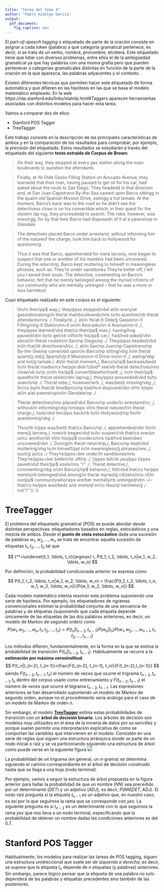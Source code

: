 ```yaml
---
title: "Tarea del tema 4"
author: "Pablo Hidalgo García"
output:
  pdf_document: 
    fig_caption: yes
---
```


El *part-of-speech tagging* o etiquetado de parte de la oración consiste en asignar a cada token (palabra) a qué categoría gramatical pertenece, es decir, si se trata de un verbo, nombre, pronombre, etcétera. Este etiquetado tiene que lidiar con diversos problemas, entre ellos el de la ambigüedad gramatical ya que hay palabras con una misma grafía pero que pueden pertenecer a categorías gramaticales distintas en función de la parte de la oración en la que aparezca, las palabras adyacentes y el contexto.

Existen diferentes técnicas que permiten hacer este etiquetado de forma automática y que difieren en las hipótesis en las que se basa el modelo matemático empleado. En la web https://nlp.stanford.edu/links/statnlp.html#Taggers aparecen herramientas asociadas con distintos modelos para hacer esta tarea.

Vamos a comparar dos de ellos:

- Stanford POS Tagger
- TreeTagger

Este trabajo consiste en la descripción de las principales características de ambos y en la comparación de los resultados para comprobar, por ejemplo, la precisión del etiquetado. Estos resultados se estudiarán a través del etiquetado del siguiente **texto extraído de Corpus de Brown**:

> On their way, they stopped at every gas station along the main boulevards to question the attendants.

> Finally, at Ye Olde Gasse Filling Station on Avocado Avenue, they learnedd that their man, having paused to get oil for his car, had asked about the route to San Diego.
They headedd in that direction and, at San Juan Capistrano By-the-Sea camed upon Barco sittingg in the quaint old Spanish Mission Drive, eatingg a hot tamale.
At the moment, Barco's back was to the road so he didn't see the detectivess close in on his convertible which, in their quest for the stolenn lap rug, they proceededd to search.
The robe, however, was missingg, for by that time Barco had disposedn of it at a pawnshop in Glendale.

> The detectives placed Barco under arrestand, without informing him of the natureof the charge, took him back to Hollywood for questioning.

> Thus it was that Barco, apprehended for mere larceny, now began to suspect that one or another of his murders had been uncovered.
During the returntrip, Barco kept muttering to himself in meaningless phrases, such as: They're under sanddunes They're
better off, I tell you I saved their souls.
The detective, commenting on Barco's behavior, felt that he merely belonged among the myriad citizens of our community who are mentally unhinged -- that he was a more or less harmless!


Cuyo etiquetado realizado en este corpus es el siguiente:

> On/in their/pp$ way,/, they/ppss stopped/vbd at/in every/at gasstationalong/in the/at mainboulevards/nns to/to question/vb the/at attendants/nns ./.
> Finally/rb ,/, at/in Ye/at-tl Olde/jj Gasse/nn-tl Filling/vbg-tl Station/nn-tl on/in Avocado/nn-tl Avenue/nn-tl ,/, they/ppss learned/vbd that/cs their/pp$ man,/, having/hvg paused/vbn to/to get/vb oilfor/in his/pp$ car,/, had/hvd asked/vbn about/in the/at routeto/in San/np Diego/np ./.
They/ppss headed/vbd in/in that/dt directionand/cc ,/, at/in San/np Juan/np Capistrano/np By-the-Sea/np came/vbd upon/in Barco/np sitting/vbg in/in the/at quaint/jj old/jj Spanish/jj-tl Mission/nn-tl Drive-in/nn-tl ,/, eating/vbg a/at hot/jj tamale./.
At/in the/at moment,/, Barco's/np$ backwas/bedz to/in the/at roadso/cs he/pps didn't/dod* see/vb the/at detectives/nns close/vb in/rp on/in his/pp$ convertiblewhich/wdt ,/, in/in their/pp$ questfor/in the/at stolen/vbn laprug,/, they/ppss proceeded/vbd to/to search/vb ./.
The/at robe,/, however/wrb ,/, was/bedz missing/vbg ,/, for/cs by/in that/dt timeBarco/np had/hvd disposed/vbn of/in it/ppo at/in a/at pawnshopin/in Glendale/np ./.

> The/at detectives/nns placed/vbd Barco/np under/in arrestand/cc ,/, without/in informing/vbg him/ppo of/in the/at natureof/in the/at charge,/, took/vbd him/ppo back/rb to/in Hollywood/np for/in questioning/vbg ./.


> Thus/rb it/pps was/bedz that/cs Barco/np ,/, apprehended/vbn for/in mere/jj larceny,/, now/rb began/vbd to/to suspect/vb that/cs one/pn or/cc another/dt of/in his/pp$ murders/nns had/hvd been/ben uncovered/vbn ./.
During/in the/at returntrip,/, Barco/np kept/vbd muttering/vbg to/in himself/ppl in/in meaningless/jj phrases/nns ,/, such/jj as/cs :``/`` They're/ppss+ber under/in sanddunes/nns They're/ppss+ber better/rbr off/rp ,/, I/ppss tell/vb you/ppo I/ppss saved/vbd their/pp$ souls/nns ''/'' ./.
The/at detective,/, commenting/vbg on/in Barco's/np$ behavior,/, felt/vbd that/cs he/pps merely/rb belonged/vbd among/in the/at myriad/jj citizens/nns of/in our/pp$ communitywho/wps are/ber mentally/rb unhinged/vbn --/-- that/cs he/pps was/bedz a/at more/ql or/cc less/ql harmless/jj ``/`` nut''/'' !/. !/.


# TreeTagger

El problema del etiquetado gramatical (*POS*) se puede abordar desde distintas perspectivas:  etiquetadores basados en reglas, estocásticos y una mezcla de ambos. Desde el **punto de vista estocástico** dada una sucesión de palabras $w_1, w_2, \ldots, w_n$ se trata de encontrar aquella sucesión de etiquetas $t_1, t_2, \ldots, t_n$ tal que

$$
  t^*=\underset{t_1, \ldots, t_n}{argmax} \, P(t_1, t_2, \ldots, t_n|w_1, w_2, \ldots, w_n)
$$

Por definición, la probabilidad condicionada anterior se expresa como

$$
P(t_1, t_2, \ldots, t_n|w_1, w_2, \ldots, w_n) = \frac{P(t_1, t_2, \ldots, t_n, w_1, w_2, \ldots, w_n)}{P(w_1, w_2, \ldots, w_n)}
$$

Cada modelo matemático intenta resolver este problema suponiendo una serie de hipótesis. Por ejemplo, los etiquetadores de ngramas convencionales estiman la probabilidad conjunta de una secuencia de palabras y de etiquetas (suponiendo que cada etiqueta depende únicamente de las etiquetas de las dos palabras anteriores, es decir, un modelo de Markov de segundo orden) como 
$$
P(w_1, w_2, \ldots, w_n, t_1, t_2, \ldots, t_n) = P(t_n|t_{n-2}, t_{n-1})P(w_n|t_n)P(w_1, w_2, \ldots, w_{n-1}, t_1, t_2, \ldots, t_{n-1})
$$

Los métodos difieren, fundamentalmente, en la forma en la que se estima la probabilidad de transición $P(t_n|t_{n-2}, t_{n-1})$. Habitualmente se recurre a la **estimación por máxima verosimilitud**:
$$
P(t_n|t_{n-2}, t_{n-1})=\frac{F(t_{n-2}, t_{n-1}, t_n)}{F(t_{n-2},t_{n-1})}
$$
siendo $F(t_{n-2}, t_{n-1}, t_n)$ el número de veces que ocurre el trigrama $t_{n-2}, t_{n-1}, t_n$ dentro del corpus usado como entrenamiento y $F(t_{n-2},t_{n-1})$ el número de veces que ocurre el bigrama $t_{n-2}, t_{n-1}$. Las expresiones anteriores se han desarrollado suponiendo un modelo de Markov de segundo orden, aunque no el procedimiento sería análogo para el caso de un modelo de Markov de orden $n$.

Sin embargo, el modelo [**TreeTagger**](http://www.cis.uni-muenchen.de/~schmid/tools/TreeTagger/) estima estas probabilidades de transición con un **árbol de decisión binario**. Los árboles de decisión son modelos muy utilizados en el área de la minería de datos por su sencillez y porque suelen permitir una interpretación explicativa de cómo se comportan las variables que intervienen en el modelo. Consisten en una serie de reglas que siguen una estructura jerárquica donde se parte de un nodo inicial o raíz y se va particionando siguiendo una estructura de árbol como puede verse en la siguiente figura ![](img/arbol.png)

La probabilidad de un trigrama (en general, un $n$-grama) se determina siguiendo el camino correspondiente en el árbol de decisión construido hasta que se llega a una hoja (nodo terminal).

Por ejemplo, vamos a seguir la estructura de árbol propuesta en la figura anterior para hallar la probabilidad de que un nombre ($NN$) sea precedido por un determinante ($DET$) y un adjetivo ($ADJ$), es decir,  $P(NN|DET,ADJ)$. El nodo raíz pregunta si la etiqueta $t_{n-1}$ es un adjetivo que, en nuestro caso, es así por lo que seguimos la rama que se corresponde con *yes*. La siguiente pregunta es si $t_{n-2}$ es un determinante con lo que seguimos la rama *yes* que nos lleva a un nodo terminal, especificando que la probabilidad de obtener un nombre dadas las condiciones anteriores es del $0.7$.



# Stanford POS Tagger

Habitualmente, los modelos para realizar las tareas de POS tagging, siguen una estructura unidreccional que suele ser *de izquierda a derecha*, es decir, se supone que la etiqueta $t_n$ depende de $n$ etiquetas (y palabras) anteriores. Sin embargo, parece lógico pensar que la etiqueta de una palabra no solo dependerá de las palabras y etiquetas precedentes sino también de las posteriores.

